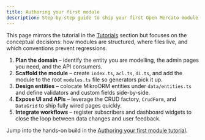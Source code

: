 ```yaml
---
title: Authoring your first module
description: Step-by-step guide to ship your first Open Mercato module with back office UI and APIs.
---
```


This page mirrors the tutorial in the [Tutorials](../../tutorials/authoring-first-module) section but focuses on the conceptual decisions: how modules are structured, where files live, and which conventions prevent regressions.

1. **Plan the domain** – identify the entity you are modelling, the admin pages you need, and the API consumers.
2. **Scaffold the module** – create `index.ts`, `acl.ts`, `di.ts`, and add the module to the root `modules.ts` file so generators pick it up.
3. **Design entities** – colocate MikroORM entities under `data/entities.ts` and define validators and custom fields side-by-side.
4. **Expose UI and APIs** – leverage the CRUD factory, `CrudForm`, and `DataGrid` to ship fully wired pages quickly.
5. **Integrate workflows** – register subscribers and dashboard widgets to close the loop between data changes and user feedback.

Jump into the hands-on build in the [Authoring your first module tutorial](../../tutorials/authoring-first-module).
